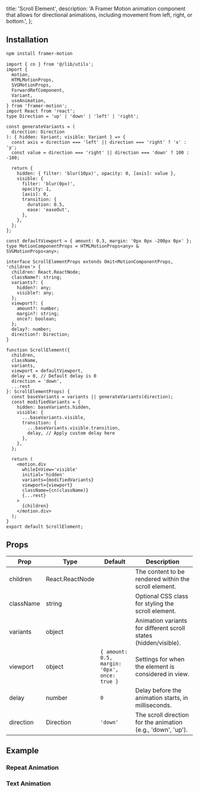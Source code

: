   title: 'Scroll Element',
  description:
    'A Framer Motion animation component that allows for directional animations, including movement from left, right, or bottom.',
};

<ComponentCodePreview name='scroll-element' hasReTrigger responsive />

## Installation

```bash
npm install framer-motion
```

```tsx scroll-element.tsx
import { cn } from '@/lib/utils';
import {
  motion,
  HTMLMotionProps,
  SVGMotionProps,
  ForwardRefComponent,
  Variant,
  useAnimation,
} from 'framer-motion';
import React from 'react';
type Direction = 'up' | 'down' | 'left' | 'right';

const generateVariants = (
  direction: Direction
): { hidden: Variant; visible: Variant } => {
  const axis = direction === 'left' || direction === 'right' ? 'x' : 'y';
  const value = direction === 'right' || direction === 'down' ? 100 : -100;

  return {
    hidden: { filter: 'blur(10px)', opacity: 0, [axis]: value },
    visible: {
      filter: 'blur(0px)',
      opacity: 1,
      [axis]: 0,
      transition: {
        duration: 0.5,
        ease: 'easeOut',
      },
    },
  };
};

const defaultViewport = { amount: 0.3, margin: '0px 0px -200px 0px' };
type MotionComponentProps = HTMLMotionProps<any> & SVGMotionProps<any>;

interface ScrollElementProps extends Omit<MotionComponentProps, 'children'> {
  children: React.ReactNode;
  className?: string;
  variants?: {
    hidden?: any;
    visible?: any;
  };
  viewport?: {
    amount?: number;
    margin?: string;
    once?: boolean;
  };
  delay?: number;
  direction?: Direction;
}

function ScrollElement({
  children,
  className,
  variants,
  viewport = defaultViewport,
  delay = 0, // Default delay is 0
  direction = 'down',
  ...rest
}: ScrollElementProps) {
  const baseVariants = variants || generateVariants(direction);
  const modifiedVariants = {
    hidden: baseVariants.hidden,
    visible: {
      ...baseVariants.visible,
      transition: {
        ...baseVariants.visible.transition,
        delay, // Apply custom delay here
      },
    },
  };

  return (
    <motion.div
      whileInView='visible'
      initial='hidden'
      variants={modifiedVariants}
      viewport={viewport}
      className={cn(className)}
      {...rest}
    >
      {children}
    </motion.div>
  );
}
export default ScrollElement;
```

## Props

| Prop      | Type            | Default                                      | Description                                                      |
| --------- | --------------- | -------------------------------------------- | ---------------------------------------------------------------- |
| children  | React.ReactNode |                                              | The content to be rendered within the scroll element.            |
| className | string          |                                              | Optional CSS class for styling the scroll element.               |
| variants  | object          |                                              | Animation variants for different scroll states (hidden/visible). |
| viewport  | object          | `{ amount: 0.5, margin: '0px', once: true }` | Settings for when the element is considered in view.             |
| delay     | number          | `0`                                          | Delay before the animation starts, in milliseconds.              |
| direction | Direction       | `'down'`                                     | The scroll direction for the animation (e.g., 'down', 'up').     |

## Example

### Repeat Animation

<ComponentCodePreview name='repeat-scroll-element' hasReTrigger responsive />

### Text Animation

<ComponentCodePreview name='text-scroll-element' hasReTrigger responsive />
